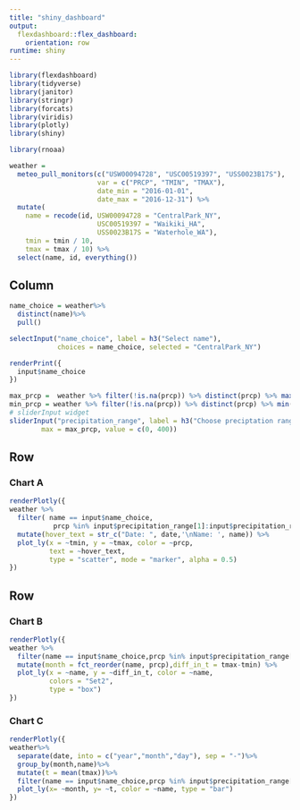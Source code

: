 ```yaml
---
title: "shiny_dashboard"
output: 
  flexdashboard::flex_dashboard:
    orientation: row
runtime: shiny
---
```


```r
library(flexdashboard)
library(tidyverse)
library(janitor)
library(stringr)
library(forcats)
library(viridis)
library(plotly)
library(shiny)
```

```r
library(rnoaa)

weather = 
  meteo_pull_monitors(c("USW00094728", "USC00519397", "USS0023B17S"),
                      var = c("PRCP", "TMIN", "TMAX"), 
                      date_min = "2016-01-01",
                      date_max = "2016-12-31") %>%
  mutate(
    name = recode(id, USW00094728 = "CentralPark_NY", 
                      USC00519397 = "Waikiki_HA",
                      USS0023B17S = "Waterhole_WA"),
    tmin = tmin / 10,
    tmax = tmax / 10) %>%
  select(name, id, everything())

```


Column {.sidebar}
-----------------------------------------------------------------------

```r
name_choice = weather%>%
  distinct(name)%>%
  pull()

selectInput("name_choice", label = h3("Select name"),
            choices = name_choice, selected = "CentralPark_NY")

renderPrint({ 
  input$name_choice
})
```

```r


max_prcp =  weather %>% filter(!is.na(prcp)) %>% distinct(prcp) %>% max()
min_prcp = weather %>% filter(!is.na(prcp)) %>% distinct(prcp) %>% min()
# sliderInput widget
sliderInput("precipitation_range", label = h3("Choose preciptation range"), min = min_prcp, 
        max = max_prcp, value = c(0, 400))

```

Row
-----------------------------------------------------------------------

### Chart A

```r

renderPlotly({
weather %>% 
  filter( name == input$name_choice,
           prcp %in% input$precipitation_range[1]:input$precipitation_range[2]) %>%
  mutate(hover_text = str_c("Date: ", date,'\nName: ', name)) %>% 
  plot_ly(x = ~tmin, y = ~tmax, color = ~prcp,
          text = ~hover_text,
          type = "scatter", mode = "marker", alpha = 0.5)
})

```

Row {.tabset .tabset-fade}
-----------------------------------------------------------------------

### Chart B

```r
renderPlotly({
weather %>%
  filter(name == input$name_choice,prcp %in% input$precipitation_range[1]:input$precipitation_range[2])%>%
  mutate(month = fct_reorder(name, prcp),diff_in_t = tmax-tmin) %>%
  plot_ly(x = ~name, y = ~diff_in_t, color = ~name,
          colors = "Set2",
          type = "box") 
})
```

### Chart C

```r
renderPlotly({
weather%>%
  separate(date, into = c("year","month","day"), sep = "-")%>%
  group_by(month,name)%>%
  mutate(t = mean(tmax))%>%
  filter(name == input$name_choice,prcp %in% input$precipitation_range[1]:input$precipitation_range[2])%>%
  plot_ly(x= ~month, y= ~t, color = ~name, type = "bar")
})

```

